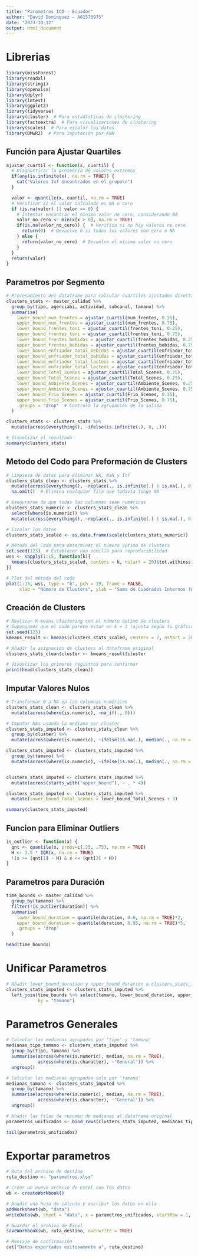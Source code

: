```yaml
---
title: "Parametros ICD - Ecuador"
author: "David Dominguez - A01570975"
date: "2023-10-12"
output: html_document
---
```


# Librerias
```r
library(missForest)
library(readxl)
library(stringi)
library(openxlsx)
library(dplyr)
library(lmtest)
library(ggplot2)
library(tidyverse)
library(cluster)  # Para estadísticas de clustering
library(factoextra)  # Para visualizaciones de clustering
library(scales)  # Para escalar los datos
library(DMwR2)  # Para imputación por KNN
```

## Función para Ajustar Quartiles
```r
ajustar_cuartil <- function(x, cuartil) {
  # Diagnosticar la presencia de valores extremos
  if(any(is.infinite(x), na.rm = TRUE)) {
    cat("Valores Inf encontrados en el grupo\n")
  }

  valor <- quantile(x, cuartil, na.rm = TRUE)
  # Verificar si el valor calculado es NA o cero
  if (is.na(valor) || valor == 0) {
    # Intentar encontrar el mínimo valor no cero, considerando NA
    valor_no_cero <- min(x[x > 0], na.rm = TRUE)
    if(is.na(valor_no_cero)) {  # Verifica si no hay valores no cero
      return(0)  # Devuelve 0 si todos los valores son cero o NA
    } else {
      return(valor_no_cero)  # Devuelve el mínimo valor no cero
    }
  }
  return(valor)
}
```

## Parametros por Segmento
```r
# Procesamiento del dataframe para calcular cuartiles ajustados directamente en columnas separadas
clusters_stats <- master_calidad %>%
  group_by(tipo, agenciabi, actividad, subcanal, tamano) %>%
  summarise(
    lower_bound_num_frentes = ajustar_cuartil(num_frentes, 0.25),
    upper_bound_num_frentes = ajustar_cuartil(num_frentes, 0.75),
    lower_bound_frentes_toni = ajustar_cuartil(frentes_toni, 0.25),
    upper_bound_frentes_toni = ajustar_cuartil(frentes_toni, 0.75),
    lower_bound_frentes_bebidas = ajustar_cuartil(frentes_bebidas, 0.25),
    upper_bound_frentes_bebidas = ajustar_cuartil(frentes_bebidas, 0.75),
    lower_bound_enfriador_total_bebidas = ajustar_cuartil(enfriador_total_bebidas, 0.25),
    upper_bound_enfriador_total_bebidas = ajustar_cuartil(enfriador_total_bebidas, 0.75),
    lower_bound_enfriador_total_lacteos = ajustar_cuartil(enfriador_total_lacteos, 0.25),
    upper_bound_enfriador_total_lacteos = ajustar_cuartil(enfriador_total_lacteos, 0.75),
    lower_bound_Total_Scenes = ajustar_cuartil(Total_Scenes, 0.25),
    upper_bound_Total_Scenes = ajustar_cuartil(Total_Scenes, 0.75),
    lower_bound_Ambiente_Scenes = ajustar_cuartil(Ambiente_Scenes, 0.25),
    upper_bound_Ambiente_Scenes = ajustar_cuartil(Ambiente_Scenes, 0.75),
    lower_bound_Frio_Scenes = ajustar_cuartil(Frio_Scenes, 0.25),
    upper_bound_Frio_Scenes = ajustar_cuartil(Frio_Scenes, 0.75),
    .groups = "drop"  # Controla la agrupación de la salida
  )

clusters_stats <- clusters_stats %>%
  mutate(across(everything(), ~ifelse(is.infinite(.), 0, .)))

# Visualizar el resultado
summary(clusters_stats)
```

## Metodo del Codo para Preformación de Clusters
```r
# Limpieza de datos para eliminar NA, NaN y Inf
clusters_stats_clean <- clusters_stats %>%
  mutate(across(everything(), ~replace(., is.infinite(.) | is.na(.), 0))) %>%
  na.omit()  # Elimina cualquier fila que todavía tenga NA

# Asegurarse de que todas las columnas sean numéricas
clusters_stats_numeric <- clusters_stats_clean %>%
  select(where(is.numeric)) %>%
  mutate(across(everything(), ~replace(., is.infinite(.) | is.na(.), 0)))  # Limpieza de Inf y NA

# Escalar los datos
clusters_stats_scaled <- as.data.frame(scale(clusters_stats_numeric))

# Método del Codo para determinar el número óptimo de clusters
set.seed(123)  # Establecer una semilla para reproducibilidad
wss <- sapply(1:15, function(k){
  kmeans(clusters_stats_scaled, centers = k, nstart = 20)$tot.withinss
})

# Plot del método del codo
plot(1:15, wss, type = "b", pch = 19, frame = FALSE, 
     xlab = "Número de Clusters", ylab = "Suma de Cuadrados Internos (WSS)")
```

## Creación de Clusters
```r
# Realizar K-means clustering con el número óptimo de clusters
# Supongamos que el codo parece estar en k = 3 (ajusta según tu gráfico)
set.seed(123)
kmeans_result <- kmeans(clusters_stats_scaled, centers = 7, nstart = 20)

# Añadir la asignación de clusters al dataframe original
clusters_stats_clean$cluster <- kmeans_result$cluster

# Visualizar los primeros registros para confirmar
print(head(clusters_stats_clean))
```

## Imputar Valores Nulos
```r
# Transformar 0 a NA en las columnas numéricas
clusters_stats_clean <- clusters_stats_clean %>%
  mutate(across(where(is.numeric), ~na_if(., 0)))

# Imputar NAs usando la mediana por cluster
clusters_stats_imputed <- clusters_stats_clean %>%
  group_by(cluster) %>%
  mutate(across(where(is.numeric), ~ifelse(is.na(.), median(., na.rm = TRUE), .)))

clusters_stats_imputed <- clusters_stats_imputed %>%
  group_by(tamano) %>%
  mutate(across(where(is.numeric), ~ifelse(is.na(.), median(., na.rm = TRUE), .)))


clusters_stats_imputed <- clusters_stats_imputed %>%
  mutate(across(starts_with("upper_bound"), ~ . * 4))

clusters_stats_imputed <- clusters_stats_imputed %>%
  mutate(lower_bound_Total_Scenes = lower_bound_Total_Scenes + 3)

summary(clusters_stats_imputed)
```

## Funcion para Eliminar Outliers
```r
is_outlier <- function(x) {
  qnt <- quantile(x, probs=c(.25, .75), na.rm = TRUE)
  H <- 1.5 * IQR(x, na.rm = TRUE)
  !(x >= (qnt[1] - H) & x <= (qnt[2] + H))
}
```

## Parametros para Duración
```r
time_bounds <- master_calidad %>%
  group_by(tamano) %>%
  filter(!is_outlier(duration)) %>%  
  summarise(
    lower_bound_duration = quantile(duration, 0.6, na.rm = TRUE)*2,
    upper_bound_duration = quantile(duration, 0.95, na.rm = TRUE)*5,
    .groups = 'drop'
  )

head(time_bounds)
```

# Unificar Parametros
```r
# Añadir lower_bound_duration y upper_bound_duration a clusters_stats_imputed
clusters_stats_imputed <- clusters_stats_imputed %>%
  left_join(time_bounds %>% select(tamano, lower_bound_duration, upper_bound_duration),
            by = "tamano")
```

# Parametros Generales
```r
# Calcular las medianas agrupadas por 'tipo' y 'tamano'
medianas_tipo_tamano <- clusters_stats_imputed %>%
  group_by(tipo, tamano) %>%
  summarise(across(where(is.numeric), median, na.rm = TRUE),
            across(where(is.character), ~"General")) %>%
  ungroup()

# Calcular las medianas agrupadas solo por 'tamano'
medianas_tamano <- clusters_stats_imputed %>%
  group_by(tamano) %>%
  summarise(across(where(is.numeric), median, na.rm = TRUE),
            across(where(is.character), ~"General")) %>%
  ungroup()

# Añadir las filas de resumen de medianas al dataframe original
parametros_unificados <- bind_rows(clusters_stats_imputed, medianas_tipo_tamano, medianas_tamano)

tail(parametros_unificados)
```


# Exportar parametros
```r
# Ruta del archivo de destino
ruta_destino <- "parametros.xlsx"

# Crear un nuevo archivo de Excel con los datos
wb <- createWorkbook()

# Añadir una hoja de cálculo y escribir los datos en ella
addWorksheet(wb, "data")
writeData(wb, sheet = "data", x = parametros_unificados, startRow = 1, startCol = 1, colNames = TRUE)

# Guardar el archivo de Excel
saveWorkbook(wb, ruta_destino, overwrite = TRUE)

# Mensaje de confirmación
cat("Datos exportados exitosamente a", ruta_destino)
```

